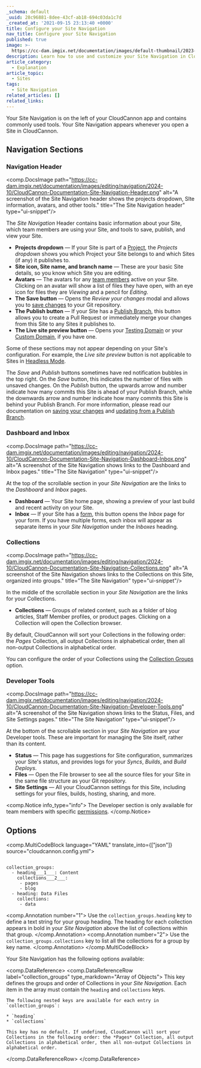 ```yaml
---
_schema: default
_uuid: 28c96881-8dee-43cf-ab18-694c03da1c7d
_created_at: '2021-09-15 23:13:40 +0000'
title: Configure your Site Navigation
nav_title: Configure your Site Navigation
published: true
image: >-
  https://cc-dam.imgix.net/documentation/images/default-thumbnail/2023-Q4/CloudCannon-Documentation-Thumbnail.png
description: Learn how to use and customize your Site Navigation in CloudCannon.
article_category:
  - Explanation
article_topic:
  - Sites
tags:
  - Site Navigation
related_articles: []
related_links:
---
```

Your Site Navigation is on the left of your CloudCannon app and contains commonly used tools. Your Site Navigation appears whenever you open a Site in CloudCannon.

## Navigation Sections

### Navigation Header

<comp.DocsImage path="https://cc-dam.imgix.net/documentation/images/editing/navigation/2024-10/CloudCannon-Documentation-Site-Navigation-Header.png" alt="A screenshot of the Site Navigation header shows the projects dropdown, SIte information, avatars, and other tools." title="The Site Navigation header" type="ui-snippet"/>

The *Site Navigation* Header contains basic information about your Site, which team members are using your Site, and tools to save, publish, and view your Site.

* **Projects dropdown** — If your Site is part of a [Project](/documentation/articles/create-a-project/), the *Projects dropdown* shows you which Project your Site belongs to and which Sites (if any) it publishes to.
* **Site icon, Site name, and branch name** — These are your basic Site details, so you know which Site you are editing.
* **Avatars** — The avatars for any [team members](/documentation/articles/what-is-a-team-member/) active on your Site. Clicking on an avatar will show a list of files they have open, with an eye icon for files they are *Viewing* and a pencil for *Editing*.
* **The Save button** — Opens the *Review your changes* modal and allows you to [save changes](/documentation/articles/save-your-changes/) to your Git repository.
* **The Publish button** — If your Site has a [Publish Branch](/documentation/articles/connect-a-publish-branch/), this button allows you to create a Pull Request or immediately merge your changes from this Site to any Sites it publishes to.
* **The Live site preview button** — Opens your [Testing Domain](/documentation/articles/testing-domain/) or your [Custom Domain](/documentation/articles/what-is-a-custom-domain/), if you have one.

Some of these sections may not appear depending on your Site's configuration. For example, the *Live site preview* button is not applicable to Sites in [Headless Mode](/documentation/articles/what-is-headless-mode/).

The *Save* and *Publish* buttons sometimes have red notification bubbles in the top right. On the *Save* button, this indicates the number of files with unsaved changes. On the *Publish* button, the upwards arrow and number indicate how many commits this Site is ahead of your Publish Branch, while the downwards arrow and number indicate how many commits this Site is behind your Publish Branch. For more information, please read our documentation on [saving your changes](/documentation/articles/save-your-changes/) and [updating from a Publish Branch](/documentation/articles/update-from-a-publish-branch/).

### Dashboard and Inbox

<comp.DocsImage path="https://cc-dam.imgix.net/documentation/images/editing/navigation/2024-10/CloudCannon-Documentation-Site-Navigation-Dashboard-Inbox.png" alt="A screenshot of the Site Navigation shows links to the Dashboard and Inbox pages." title="The Site Navigation" type="ui-snippet"/>

At the top of the scrollable section in your *Site Navigation* are the links to the *Dashboard* and *Inbox* pages.

* **Dashboard** — Your Site home page, showing a preview of your last build and recent activity on your Site.
* **Inbox** — If your Site has a [form](/documentation/articles/getting-started-with-forms-on-cloudcannon/), this button opens the *Inbox* page for your form. If you have multiple forms, each inbox will appear as separate items in your *Site Navigation* under the *Inboxes* heading.

### Collections

<comp.DocsImage path="https://cc-dam.imgix.net/documentation/images/editing/navigation/2024-10/CloudCannon-Documentation-Site-Navigation-Collections.png" alt="A screenshot of the Site Navigation shows links to the Collections on this Site, organized into groups." title="The Site Navigation" type="ui-snippet"/>

In the middle of the scrollable section in your *Site Navigation* are the links for your Collections.

* **Collections** — Groups of related content, such as a folder of blog articles, Staff Member profiles, or product pages. Clicking on a Collection will open the Collection browser.

By default, CloudCannon will sort your Collections in the following order: the *Pages* Collection, all output Collections in alphabetical order, then all non-output Collections in alphabetical order.

You can configure the order of your Collections using the [Collection Groups](/documentation/articles/configure-your-site-navigation/#collection_groups) option.

### Developer Tools

<comp.DocsImage path="https://cc-dam.imgix.net/documentation/images/editing/navigation/2024-10/CloudCannon-Documentation-Site-Navigation-Developer-Tools.png" alt="A screenshot of the Site Navigation shows links to the Status, Files, and Site Settings pages." title="The Site Navigation" type="ui-snippet"/>

At the bottom of the scrollable section in your *Site Navigation* are your Developer tools. These are important for managing the Site itself, rather than its content.

* **Status** — This page has suggestions for Site configuration, summarizes your Site's status, and provides logs for your *Syncs*, *Builds*, and *Build Deploys*.
* **Files** — Open the File browser to see all the source files for your Site in the same file structure as your Git repository.
* **Site Settings** — All your CloudCannon settings for this Site, including settings for your files, builds, hosting, sharing, and more.

<comp.Notice info_type="info">
  The Developer section is only available for team members with specific [permissions](/documentation/articles/what-are-permission-groups/).
</comp.Notice>

## Options

<comp.MultiCodeBlock language="YAML" translate_into={["json"]} source="cloudcannon.config.yml">
``````````

collection_groups:
  - heading___1___: Content
    collections___2___:
     - pages
     - blog
  - heading: Data Files
    collections:
     - data

``````````
<comp.Annotation number="1">
  Use the `collection_groups.heading` key to define a text string for your group heading. The heading for each collection appears in bold in your *Site Navigation* above the list of collections within that group.
</comp.Annotation>
<comp.Annotation number="2">
  Use the `collection_groups.collections` key to list all the collections for a group by key name.
</comp.Annotation>
</comp.MultiCodeBlock>

Your Site Navigation has the following options available:

<comp.DataReference>
  <comp.DataReferenceRow label="collection_groups" type_markdown="Array of Objects">
    This key defines the groups and order of Collections in your *Site Navigation*. Each item in the array must contain the `heading` and `collections` keys.

    The following nested keys are available for each entry in `collection_groups`:

    * `heading`
    * `collections`

    This key has no default. If undefined, CloudCannon will sort your Collections in the following order: the *Pages* Collection, all output Collections in alphabetical order, then all non-output Collections in alphabetical order.
  </comp.DataReferenceRow>
</comp.DataReference>